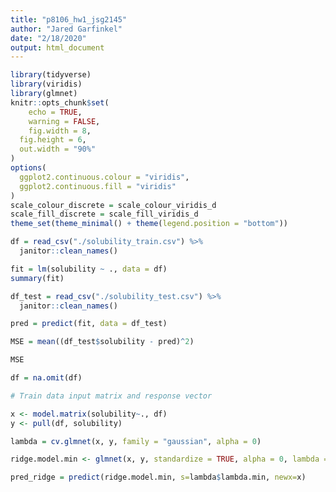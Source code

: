 ```yaml
---
title: "p8106_hw1_jsg2145"
author: "Jared Garfinkel"
date: "2/18/2020"
output: html_document
---
```


```r
library(tidyverse)
library(viridis)
library(glmnet)
knitr::opts_chunk$set(
	echo = TRUE,
	warning = FALSE,
	fig.width = 8, 
  fig.height = 6,
  out.width = "90%"
)
options(
  ggplot2.continuous.colour = "viridis",
  ggplot2.continuous.fill = "viridis"
)
scale_colour_discrete = scale_colour_viridis_d
scale_fill_discrete = scale_fill_viridis_d
theme_set(theme_minimal() + theme(legend.position = "bottom"))
```

```r
df = read_csv("./solubility_train.csv") %>% 
  janitor::clean_names()

fit = lm(solubility ~ ., data = df)
summary(fit)
```

```r
df_test = read_csv("./solubility_test.csv") %>% 
  janitor::clean_names()

pred = predict(fit, data = df_test)

MSE = mean((df_test$solubility - pred)^2)

MSE
```

```r
df = na.omit(df)

# Train data input matrix and response vector

x <- model.matrix(solubility~., df)
y <- pull(df, solubility)

lambda = cv.glmnet(x, y, family = "gaussian", alpha = 0)

ridge.model.min <- glmnet(x, y, standardize = TRUE, alpha = 0, lambda = lambda$lambda.min)
```

```r
pred_ridge = predict(ridge.model.min, s=lambda$lambda.min, newx=x)
```




